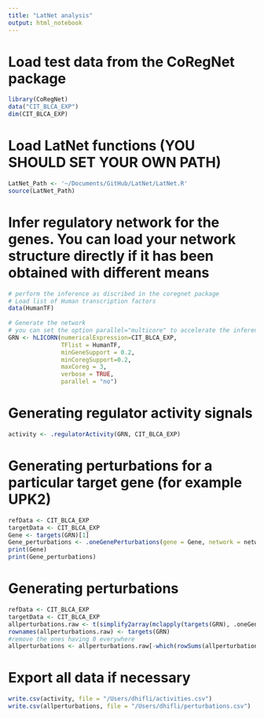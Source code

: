 ```yaml
---
title: "LatNet analysis"
output: html_notebook
---
```


# Load test data from the CoRegNet package
```r
library(CoRegNet)
data("CIT_BLCA_EXP")
dim(CIT_BLCA_EXP)
```

# Load LatNet functions (YOU SHOULD SET YOUR OWN PATH)
```r
LatNet_Path <- '~/Documents/GitHub/LatNet/LatNet.R'
source(LatNet_Path)
```

# Infer regulatory network for the genes. You can load your network structure directly if it has been obtained with different means 
```r
# perform the inference as discribed in the coregnet package
# Load list of Human transcription factors
data(HumanTF)
 
# Generate the network 
# you can set the option parallel="multicore" to accelerate the inference in case you have a multicore computing infrastructure
GRN <- hLICORN(numericalExpression=CIT_BLCA_EXP,
               TFlist = HumanTF,
               minGeneSupport = 0.2,
               minCoregSupport=0.2,
               maxCoreg = 3,
               verbose = TRUE,
               parallel = "no")
```

# Generating regulator activity signals
```r
activity <- .regulatorActivity(GRN, CIT_BLCA_EXP)
```


# Generating perturbations for a particular target gene (for example UPK2)
```r
refData <- CIT_BLCA_EXP
targetData <- CIT_BLCA_EXP
Gene <- targets(GRN)[1]
Gene_perturbations <- .oneGenePerturbations(gene = Gene, network = network, refEXP = t(refData), targetEXP = t(targetData))
print(Gene)
print(Gene_perturbations)
```

# Generating perturbations
```r
refData <- CIT_BLCA_EXP
targetData <- CIT_BLCA_EXP
allperturbations.raw <- t(simplify2array(mclapply(targets(GRN), .oneGenePerturbations, GRN, t(refData), t(targetData), 0)))#, mc.cores = 3
rownames(allperturbations.raw) <- targets(GRN)
#remove the ones having 0 everywhere
allperturbations <- allperturbations.raw[-which(rowSums(allperturbations.raw)==0),]
```

# Export all data if necessary
```r
write.csv(activity, file = "/Users/dhifli/activities.csv")
write.csv(allperturbations, file = "/Users/dhifli/perturbations.csv")
```

